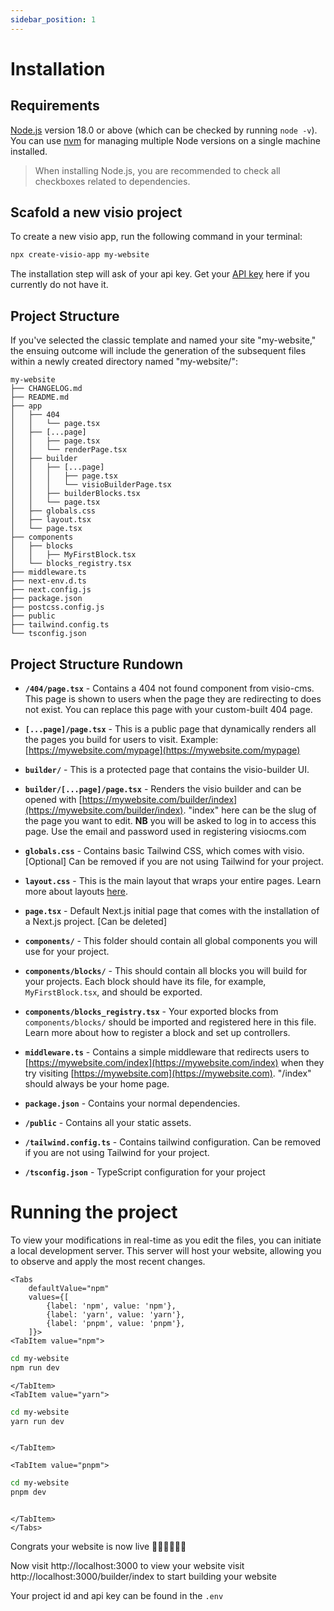 ```yaml
---
sidebar_position: 1
---
```



# Installation

## Requirements

[Node.js](https://nodejs.org/) version 18.0 or above (which can be checked by running `node -v`). You can use [nvm](https://github.com/nvm-sh/nvm) for managing multiple Node versions on a single machine installed.
> When installing Node.js, you are recommended to check all checkboxes related to dependencies.



## Scafold a new visio project

To create a new visio app, run the following command in your terminal:

```bash
npx create-visio-app my-website
```
The installation step will ask of your api key. Get your [API key](https://visiocms.com/account/api-key/) here if you currently do not have it.

## Project Structure

If you've selected the classic template and named your site "my-website," the ensuing outcome will include the generation of the subsequent files within a newly created directory named "my-website/":

```
my-website
├── CHANGELOG.md
├── README.md
├── app
│   ├── 404
│   │   └── page.tsx
│   ├── [...page]
│   │   ├── page.tsx
│   │   └── renderPage.tsx
│   ├── builder
│   │   ├── [...page]
│   │   │   ├── page.tsx
│   │   │   └── visioBuilderPage.tsx
│   │   ├── builderBlocks.tsx
│   │   └── page.tsx
│   ├── globals.css
│   ├── layout.tsx
│   └── page.tsx
├── components
│   ├── blocks
│   │   ├── MyFirstBlock.tsx
│   └── blocks_registry.tsx
├── middleware.ts
├── next-env.d.ts
├── next.config.js
├── package.json
├── postcss.config.js
├── public
├── tailwind.config.ts
└── tsconfig.json
```

## Project Structure Rundown

- **`/404/page.tsx`** - Contains a 404 not found component from visio-cms. This page is shown to users when the page they are redirecting to does not exist. You can replace this page with your custom-built 404 page.

- **`[...page]/page.tsx`** - This is a public page that dynamically renders all the pages you build for users to visit. Example: [https://mywebsite.com/mypage](https://mywebsite.com/mypage)

- **`builder/`** - This is a protected page that contains the visio-builder UI.

- **`builder/[...page]/page.tsx`** - Renders the visio builder and can be opened with [https://mywebsite.com/builder/index](https://mywebsite.com/builder/index). "index" here can be the slug of the page you want to edit. **NB** you will be asked to log in to access this page. Use the email and password used in registering visiocms.com

- **`globals.css`** - Contains basic Tailwind CSS, which comes with visio. [Optional] Can be removed if you are not using Tailwind for your project.

- **`layout.css`** - This is the main layout that wraps your entire pages. Learn more about layouts [here](https://nextjs.org/docs/pages/building-your-application/routing/pages-and-layouts).

- **`page.tsx`** - Default Next.js initial page that comes with the installation of a Next.js project. [Can be deleted]

- **`components/`** - This folder should contain all global components you will use for your project.

- **`components/blocks/`** - This should contain all blocks you will build for your projects. Each block should have its file, for example, `MyFirstBlock.tsx`, and should be exported.

- **`components/blocks_registry.tsx`** - Your exported blocks from `components/blocks/` should be imported and registered here in this file. Learn more about how to register a block and set up controllers.

- **`middleware.ts`** - Contains a simple middleware that redirects users to [https://mywebsite.com/index](https://mywebsite.com/index) when they try visiting [https://mywebsite.com](https://mywebsite.com). "/index" should always be your home page.

- **`package.json`** - Contains your normal dependencies.

- **`/public`** - Contains all your static assets.

- **`/tailwind.config.ts`** - Contains tailwind configuration. Can be removed if you are not using Tailwind for your project.

- **`/tsconfig.json`** - TypeScript configuration for your project

# Running the project
To view your modifications in real-time as you edit the files, you can initiate a local development server. This server will host your website, allowing you to observe and apply the most recent changes.

```mdx-code-block
<Tabs
    defaultValue="npm"
    values={[
        {label: 'npm', value: 'npm'},
        {label: 'yarn', value: 'yarn'},
        {label: 'pnpm', value: 'pnpm'},
    ]}>
<TabItem value="npm">
```

```bash
cd my-website
npm run dev
```

```mdx-code-block
</TabItem>
<TabItem value="yarn">
```

```bash
cd my-website
yarn run dev
```

```mdx-code-block

</TabItem>

<TabItem value="pnpm">
```

```bash
cd my-website
pnpm dev
```

```mdx-code-block

</TabItem>
</Tabs>
```
Congrats your website is now live 🚀🚀🚀🚀🚀🚀


Now visit http://localhost:3000 to view your website
visit http://localhost:3000/builder/index to start building your website

Your project id and api key can be found in the `.env`

